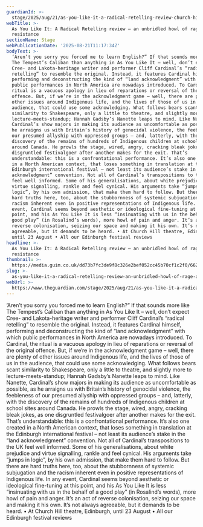 ```yaml
---
guardianId: >-
  stage/2025/aug/21/as-you-like-it-a-radical-retelling-review-church-hill-theatre-edinburgh
webTitle: >-
  As You Like It: A Radical Retelling review – an unbridled howl of rage and
  resistance
sectionName: Stage
webPublicationDate: '2025-08-21T11:17:34Z'
bodyText: >-
  ‘Aren’t you sorry you forced me to learn English?” If that sounds more like
  The Tempest’s Caliban than anything in As You Like It – well, don’t expect
  Cree- and Lakota-heritage writer and performer Cliff Cardinal’s “radical
  retelling” to resemble the original. Instead, it features Cardinal himself,
  performing and deconstructing the kind of “land acknowledgment” with which
  public performances in North America are nowadays introduced. To Cardinal, the
  ritual is a vacuous apology in lieu of reparations or reversal of the original
  offence. But, if we’re in the acknowledgment game – well, there are plenty of
  other issues around Indigenous life, and the lives of those of us in the
  audience, that could use some acknowledging. What follows bears scant
  similarity to Shakespeare, only a little to theatre, and slightly more to
  lecture-meets-standup; Hannah Gadsby’s Nanette leaps to mind. Like Nanette,
  Cardinal’s show majors in making its audience as uncomfortable as possible, as
  he arraigns us with Britain’s history of genocidal violence, the feebleness of
  our presumed allyship with oppressed groups – and, latterly, with the
  discovery of the remains of hundreds of Indigenous children at school sites
  around Canada. He prowls the stage, wired, angry, cracking bleak jokes, as one
  disgruntled festivalgoer after another makes for the exit. That’s
  understandable: this is a confrontational performance. It’s also one created
  in a North American context, that loses something in translation at the
  Edinburgh international festival – not least its audience’s stake in the “land
  acknowledgment” convention. Not all of Cardinal’s transpositions to the UK
  feel well informed. Some of his generalisations, about white prejudice and
  virtue signalling, rankle and feel cynical. His arguments take “jumps in
  logic”, by his own admission, that make them hard to follow. But there are
  hard truths here, too, about the stubbornness of systemic subjugation and the
  racism inherent even in positive representations of Indigenous life. In any
  event, Cardinal seems beyond aesthetic or ideological fine-tuning at this
  point, and his As You Like It is less “insinuating with us in the behalf of a
  good play” (in Rosalind’s words), more howl of pain and anger. It’s an act of
  reverse colonisation, seizing our space and making it his own. It’s not always
  agreeable, but it demands to be heard. • At Church Hill theatre, Edinburgh,
  until 23 August • All our Edinburgh festival reviews
headline: >-
  As You Like It: A Radical Retelling review – an unbridled howl of rage and
  resistance
thumbnail: >-
  https://media.guim.co.uk/dd73b7fc3de9f8c326e2bef052cc45b70cf1c2f0/662_0_5033_4024/500.jpg
slug: >-
  as-you-like-it-a-radical-retelling-review-an-unbridled-howl-of-rage-and-resistance
webUrl: >-
  https://www.theguardian.com/stage/2025/aug/21/as-you-like-it-a-radical-retelling-review-church-hill-theatre-edinburgh
---
```

‘Aren’t you sorry you forced me to learn English?” If that sounds more like The Tempest’s Caliban than anything in As You Like It – well, don’t expect Cree- and Lakota-heritage writer and performer Cliff Cardinal’s “radical retelling” to resemble the original. Instead, it features Cardinal himself, performing and deconstructing the kind of “land acknowledgment” with which public performances in North America are nowadays introduced. To Cardinal, the ritual is a vacuous apology in lieu of reparations or reversal of the original offence. But, if we’re in the acknowledgment game – well, there are plenty of other issues around Indigenous life, and the lives of those of us in the audience, that could use some acknowledging. What follows bears scant similarity to Shakespeare, only a little to theatre, and slightly more to lecture-meets-standup; Hannah Gadsby’s Nanette leaps to mind. Like Nanette, Cardinal’s show majors in making its audience as uncomfortable as possible, as he arraigns us with Britain’s history of genocidal violence, the feebleness of our presumed allyship with oppressed groups – and, latterly, with the discovery of the remains of hundreds of Indigenous children at school sites around Canada. He prowls the stage, wired, angry, cracking bleak jokes, as one disgruntled festivalgoer after another makes for the exit. That’s understandable: this is a confrontational performance. It’s also one created in a North American context, that loses something in translation at the Edinburgh international festival – not least its audience’s stake in the “land acknowledgment” convention. Not all of Cardinal’s transpositions to the UK feel well informed. Some of his generalisations, about white prejudice and virtue signalling, rankle and feel cynical. His arguments take “jumps in logic”, by his own admission, that make them hard to follow. But there are hard truths here, too, about the stubbornness of systemic subjugation and the racism inherent even in positive representations of Indigenous life. In any event, Cardinal seems beyond aesthetic or ideological fine-tuning at this point, and his As You Like It is less “insinuating with us in the behalf of a good play” (in Rosalind’s words), more howl of pain and anger. It’s an act of reverse colonisation, seizing our space and making it his own. It’s not always agreeable, but it demands to be heard. • At Church Hill theatre, Edinburgh, until 23 August • All our Edinburgh festival reviews
